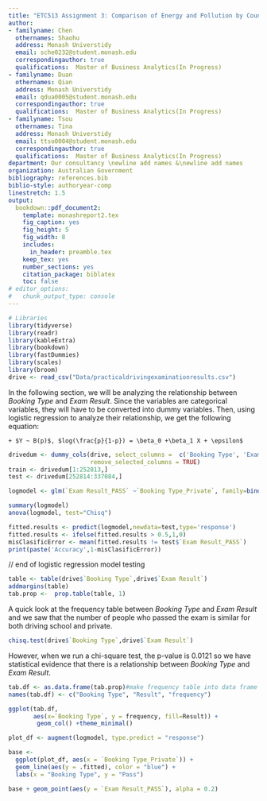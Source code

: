 ```yaml
---
title: "ETC513 Assignment 3: Comparison of Energy and Pollution by Country"
author:
- familyname: Chen
  othernames: Shaohu
  address: Monash Universtidy
  email: sche0232@student.monash.edu
  correspondingauthor: true
  qualifications:  Master of Business Analytics(In Progress)
- familyname: Duan
  othernames: Qian
  address: Monash Universtidy
  email: qdua0005@student.monash.edu
  correspondingauthor: true
  qualifications:  Master of Business Analytics(In Progress)
- familyname: Tsou
  othernames: Tina
  address: Monash Universtidy
  email: ttso0004@student.monash.edu
  correspondingauthor: true
  qualifications:  Master of Business Analytics(In Progress)
department: Our consultancy \newline add names &\newline add names
organization: Australian Government 
bibliography: references.bib
biblio-style: authoryear-comp
linestretch: 1.5
output:
  bookdown::pdf_document2:
    template: monashreport2.tex
    fig_caption: yes
    fig_height: 5
    fig_width: 8
    includes:
      in_header: preamble.tex
    keep_tex: yes
    number_sections: yes
    citation_package: biblatex
    toc: false
# editor_options: 
#   chunk_output_type: console
---
```


```r
# Libraries
library(tidyverse)
library(readr)
library(kableExtra)
library(bookdown)
library(fastDummies)
library(scales)
library(broom)
drive <- read_csv("Data/practicaldrivingexaminationresults.csv")
```

\section*{Introduction}




\section*{Step 1}




\section*{Step 2}


\section*{Step 3}
In the following section, we will be analyzing the relationship between *Booking Type* and *Exam Result*. Since the variables are categorical variables, they will have to be converted into dummy variables. Then, using logistic regression to analyze their relationship, we get the following equation:

    + $Y ~ B(p)$, $log(\frac{p}{1-p}) = \beta_0 +\beta_1 X + \epsilon$
    
```r
drivedum <- dummy_cols(drive, select_columns =  c('Booking Type', 'Exam Result', 'Product Type Name'),
                       remove_selected_columns = TRUE)
train <- drivedum[1:252813,]
test <- drivedum[252814:337084,]

logmodel <- glm(`Exam Result_PASS` ~`Booking Type_Private`, family=binomial(link='logit'),data=train)

summary(logmodel)
anova(logmodel, test="Chisq")
```

```r
fitted.results <- predict(logmodel,newdata=test,type='response')
fitted.results <- ifelse(fitted.results > 0.5,1,0)
misClasificError <- mean(fitted.results != test$`Exam Result_PASS`)
print(paste('Accuracy',1-misClasificError))
```
// end of logistic regression model testing

```r
table <- table(drive$`Booking Type`,drive$`Exam Result`)
addmargins(table)
tab.prop <-  prop.table(table, 1)
```
A quick look at the frequency table between *Booking Type* and *Exam Result* and we saw that the number of people who passed the exam is similar for both driving school and private.

```r
chisq.test(drive$`Booking Type`,drive$`Exam Result`)
```
However, when we run a chi-square test, the p-value is 0.0121 so we have statistical evidence that there is a relationship between *Booking Type* and *Exam Result*.

```r
tab.df <- as.data.frame(tab.prop)#make frequency table into data frame
names(tab.df) <- c("Booking Type", "Result", "frequency")

ggplot(tab.df, 
       aes(x=`Booking Type`, y = frequency, fill=Result)) + 
        geom_col() +theme_minimal()
```

```r
plot_df <- augment(logmodel, type.predict = "response")

base <-
  ggplot(plot_df, aes(x = `Booking Type_Private`)) +
  geom_line(aes(y = .fitted), color = "blue") +
  labs(x = "Booking Type", y = "Pass")

base + geom_point(aes(y = `Exam Result_PASS`), alpha = 0.2)
```


